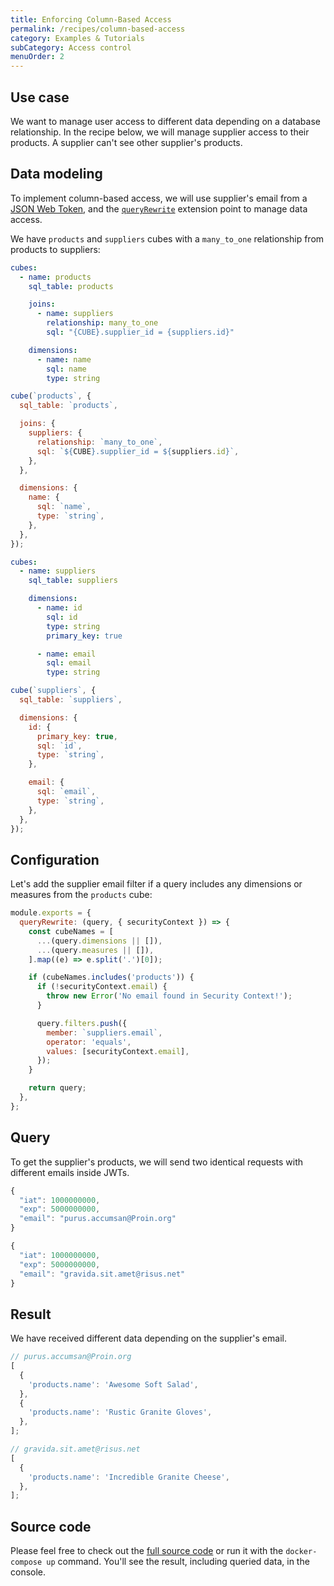 ```yaml
---
title: Enforcing Column-Based Access
permalink: /recipes/column-based-access
category: Examples & Tutorials
subCategory: Access control
menuOrder: 2
---
```


## Use case

We want to manage user access to different data depending on a database
relationship. In the recipe below, we will manage supplier access to their
products. A supplier can't see other supplier's products.

## Data modeling

To implement column-based access, we will use supplier's email from a
[JSON Web Token](https://cube.dev/docs/security), and the
[`queryRewrite`](https://cube.dev/docs/security/context#using-query-rewrite)
extension point to manage data access.

We have `products` and `suppliers` cubes with a `many_to_one` relationship from
products to suppliers:

<CodeTabs>

```yaml
cubes:
  - name: products
    sql_table: products

    joins:
      - name: suppliers
        relationship: many_to_one
        sql: "{CUBE}.supplier_id = {suppliers.id}"

    dimensions:
      - name: name
        sql: name
        type: string
```

```javascript
cube(`products`, {
  sql_table: `products`,

  joins: {
    suppliers: {
      relationship: `many_to_one`,
      sql: `${CUBE}.supplier_id = ${suppliers.id}`,
    },
  },

  dimensions: {
    name: {
      sql: `name`,
      type: `string`,
    },
  },
});
```

</CodeTabs>

<CodeTabs>

```yaml
cubes:
  - name: suppliers
    sql_table: suppliers

    dimensions:
      - name: id
        sql: id
        type: string
        primary_key: true

      - name: email
        sql: email
        type: string
```

```javascript
cube(`suppliers`, {
  sql_table: `suppliers`,

  dimensions: {
    id: {
      primary_key: true,
      sql: `id`,
      type: `string`,
    },

    email: {
      sql: `email`,
      type: `string`,
    },
  },
});
```

</CodeTabs>

## Configuration

Let's add the supplier email filter if a query includes any dimensions or
measures from the `products` cube:

```javascript
module.exports = {
  queryRewrite: (query, { securityContext }) => {
    const cubeNames = [
      ...(query.dimensions || []),
      ...(query.measures || []),
    ].map((e) => e.split('.')[0]);

    if (cubeNames.includes('products')) {
      if (!securityContext.email) {
        throw new Error('No email found in Security Context!');
      }

      query.filters.push({
        member: `suppliers.email`,
        operator: 'equals',
        values: [securityContext.email],
      });
    }

    return query;
  },
};
```

## Query

To get the supplier's products, we will send two identical requests with
different emails inside JWTs.

```javascript
{
  "iat": 1000000000,
  "exp": 5000000000,
  "email": "purus.accumsan@Proin.org"
}
```

```javascript
{
  "iat": 1000000000,
  "exp": 5000000000,
  "email": "gravida.sit.amet@risus.net"
}
```

## Result

We have received different data depending on the supplier's email.

```javascript
// purus.accumsan@Proin.org
[
  {
    'products.name': 'Awesome Soft Salad',
  },
  {
    'products.name': 'Rustic Granite Gloves',
  },
];
```

```javascript
// gravida.sit.amet@risus.net
[
  {
    'products.name': 'Incredible Granite Cheese',
  },
];
```

## Source code

Please feel free to check out the
[full source code](https://github.com/cube-js/cube/tree/master/examples/recipes/column-based-access)
or run it with the `docker-compose up` command. You'll see the result, including
queried data, in the console.
